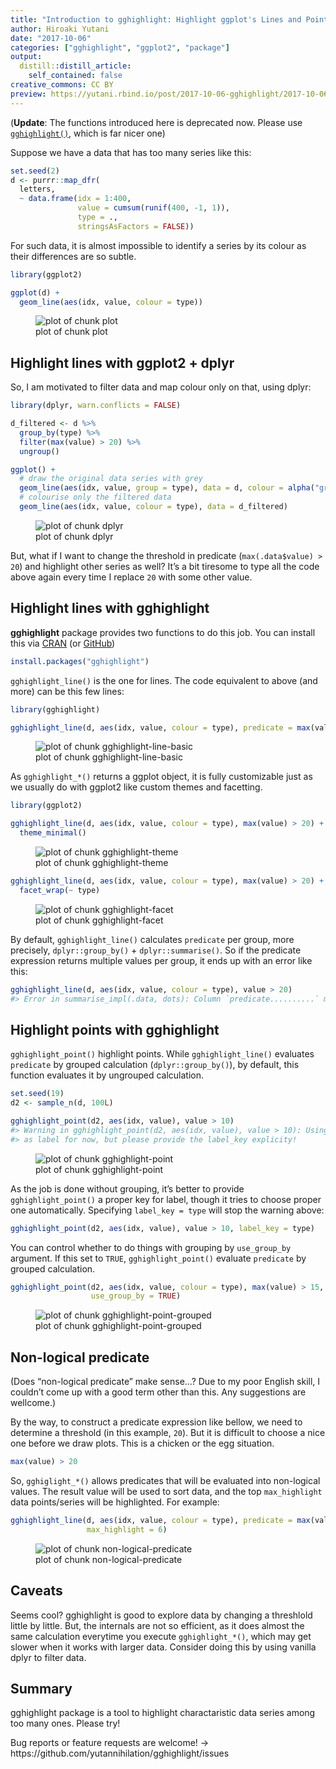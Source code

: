 ```yaml
---
title: "Introduction to gghighlight: Highlight ggplot's Lines and Points with Predicates"
author: Hiroaki Yutani
date: "2017-10-06"
categories: ["gghighlight", "ggplot2", "package"]
output:
  distill::distill_article:
    self_contained: false
creative_commons: CC BY
preview: https://yutani.rbind.io/post/2017-10-06-gghighlight/2017-10-06-gghighlight_files/figure-html/non-logical-predicate-1.png
---
```

(**Update**: The functions introduced here is deprecated now. Please use [`gghighlight()`](https://yutani.rbind.io/2018-06-16-re-intro-to-gghighlight/), which is far nicer one)

Suppose we have a data that has too many series like this:


```r
set.seed(2)
d <- purrr::map_dfr(
  letters,
  ~ data.frame(idx = 1:400,
               value = cumsum(runif(400, -1, 1)),
               type = .,
               stringsAsFactors = FALSE))
```

For such data, it is almost impossible to identify a series by its colour as their differences are so subtle.


```r
library(ggplot2)

ggplot(d) +
  geom_line(aes(idx, value, colour = type))
```

![plot of chunk plot](./2017-10-06-gghighlight_files/figure-html/plot-1.png)


## Highlight lines with ggplot2 + dplyr

So, I am motivated to filter data and map colour only on that, using dplyr:


```r
library(dplyr, warn.conflicts = FALSE)

d_filtered <- d %>%
  group_by(type) %>% 
  filter(max(value) > 20) %>%
  ungroup()

ggplot() +
  # draw the original data series with grey
  geom_line(aes(idx, value, group = type), data = d, colour = alpha("grey", 0.7)) +
  # colourise only the filtered data
  geom_line(aes(idx, value, colour = type), data = d_filtered)
```

![plot of chunk dplyr](./2017-10-06-gghighlight_files/figure-html/dplyr-1.png)

But, what if I want to change the threshold in predicate (`max(.data$value) > 20`) and highlight other series as well? It's a bit tiresome to type all the code above again every time I replace `20` with some other value.

## Highlight lines with gghighlight

**gghighlight** package provides two functions to do this job. You can install this via [CRAN](https://cran.r-project.org/package=gghighlight) (or [GitHub](https://github.com/yutannihilation/gghighlight/))


```r
install.packages("gghighlight")
```

`gghighlight_line()` is the one for lines. The code equivalent to above (and more) can be this few lines:


```r
library(gghighlight)

gghighlight_line(d, aes(idx, value, colour = type), predicate = max(value) > 20)
```

![plot of chunk gghighlight-line-basic](./2017-10-06-gghighlight_files/figure-html/gghighlight-line-basic-1.png)

As `gghighlight_*()` returns a ggplot object, it is fully customizable just as we usually do with ggplot2 like custom themes and facetting.


```r
library(ggplot2)

gghighlight_line(d, aes(idx, value, colour = type), max(value) > 20) +
  theme_minimal()
```

![plot of chunk gghighlight-theme](./2017-10-06-gghighlight_files/figure-html/gghighlight-theme-1.png)


```r
gghighlight_line(d, aes(idx, value, colour = type), max(value) > 20) +
  facet_wrap(~ type)
```

![plot of chunk gghighlight-facet](./2017-10-06-gghighlight_files/figure-html/gghighlight-facet-1.png)

By default, `gghighlight_line()` calculates `predicate` per group, more precisely, `dplyr::group_by()` + `dplyr::summarise()`. So if the predicate expression returns multiple values per group, it ends up with an error like this:


```r
gghighlight_line(d, aes(idx, value, colour = type), value > 20)
#> Error in summarise_impl(.data, dots): Column `predicate..........` must be length 1 (a summary value), not 400
```


## Highlight points with gghighlight

`gghighlight_point()` highlight points. While `gghighlight_line()` evaluates `predicate` by grouped calculation (`dplyr::group_by()`), by default, this function evaluates it by ungrouped calculation.


```r
set.seed(19)
d2 <- sample_n(d, 100L)

gghighlight_point(d2, aes(idx, value), value > 10)
#> Warning in gghighlight_point(d2, aes(idx, value), value > 10): Using type
#> as label for now, but please provide the label_key explicity!
```

![plot of chunk gghighlight-point](./2017-10-06-gghighlight_files/figure-html/gghighlight-point-1.png)

As the job is done without grouping, it's better to provide `gghighlight_point()` a proper key for label, though it tries to choose proper one automatically. Specifying `label_key = type` will stop the warning above:


```r
gghighlight_point(d2, aes(idx, value), value > 10, label_key = type)
```

You can control whether to do things with grouping by `use_group_by` argument. If this set to `TRUE`, `gghighlight_point()` evaluate `predicate` by grouped calculation.


```r
gghighlight_point(d2, aes(idx, value, colour = type), max(value) > 15, label_key = type,
                  use_group_by = TRUE)
```

![plot of chunk gghighlight-point-grouped](./2017-10-06-gghighlight_files/figure-html/gghighlight-point-grouped-1.png)

## Non-logical predicate

(Does "non-logical predicate" make sense...? Due to my poor English skill, I couldn't come up with a good term other than this. Any suggestions are wellcome.)

By the way, to construct a predicate expression like bellow, we need to determine a threshold (in this example, `20`). But it is difficult to choose a nice one before we draw plots. This is a chicken or the egg situation.


```r
max(value) > 20
```

So, `gghiglight_*()` allows predicates that will be evaluated into non-logical values. The result value will be used to sort data, and the top `max_highlight` data points/series will be highlighted. For example:


```r
gghighlight_line(d, aes(idx, value, colour = type), predicate = max(value),
                 max_highlight = 6)
```

![plot of chunk non-logical-predicate](./2017-10-06-gghighlight_files/figure-html/non-logical-predicate-1.png)

## Caveats

Seems cool? gghighlight is good to explore data by changing a threshlold little by little. But, the internals are not so efficient, as it does almost the same calculation everytime you execute `gghighlight_*()`, which may get slower when it works with larger data. Consider doing this by using vanilla dplyr to filter data.


## Summary

gghighlight package is a tool to highlight charactaristic data series among too many ones. Please try!

Bug reports or feature requests are welcome! -> https://github.com/yutannihilation/gghighlight/issues

